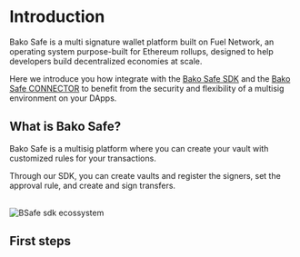 
# Introduction

Bako Safe is a multi signature wallet platform built on Fuel Network,  an operating system purpose-built for Ethereum rollups, designed to help developers build decentralized economies at scale.

Here we introduce you how integrate with the [Bako Safe SDK](./sdk/installation) and the [Bako Safe CONNECTOR](./connector/what) to benefit from the security and flexibility of a multisig environment on your DApps.

## What is Bako Safe?

Bako Safe is a multisig platform where you can create your vault with customized rules for your transactions.

Through our SDK, you can create vaults and register the signers, set the approval rule, and create and sign transfers.

<br />
<Image src="/images/BAKO_SDK_FLUXOGRAM.png" alt="BSafe sdk ecossystem" width={930} height={500} />

## First steps

<Cards num={2}>
    <Card arrow title="SDK" href="./sdk/installation" />
    <Card arrow title="Connector" href="./connector/what" />
</Cards>

